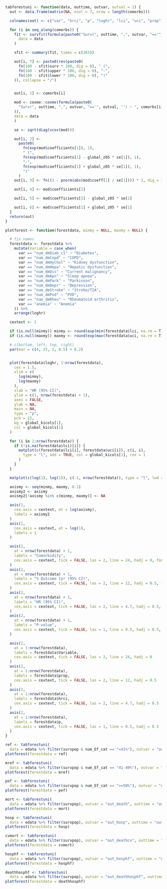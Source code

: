 ```r
tabforestuni <- function(data, outtime, outvar, outval = 1) {
  out <- data.frame(matrix(NA, ncol = 7, nrow = length(comorbs)))

  colnames(out) <- c("var", "hrci", "p", "loghr", "lci", "uci", "prop")

  for (i in seq_along(comorbs)) {
    fit <- survfit(formula(paste0("Surv(", outtime, ",", outvar, "=='", outval, "') ~ ", comorbs[i])),
      data = data
    )

    sfit <- summary(fit, times = c(365))

    out[i, 7] <- paste0(rev(paste0(
      fn(100 - sfit$surv * 100, dig = 0), " (",
      fn(100 - sfit$upper * 100, dig = 0), "-",
      fn(100 - sfit$lower * 100, dig = 0), ")"
    )), collapse = "/")


    out[i, 1] <- comorbs[i]

    mod <- coxme::coxme(formula(paste0(
      "Surv(", outtime, ",", outvar, "=='", outval, "') ~ ", comorbs[i], " + (1 | num_nation)"
    )),
    data = data
    )

    se <- sqrt(diag(vcov(mod)))

    out[i, 2] <-
      paste0(
        fn(exp(mod$coefficients[1]), 1),
        " (",
        fn(exp(mod$coefficients[1] - global_z05 * se[1]), 1),
        "-",
        fn(exp(mod$coefficients[1] + global_z05 * se[1]), 1),
        ")"
      )
    out[i, 3] <- fn((1 - pnorm(abs(mod$coeff[1] / se[1]))) * 2, dig = 3, p = TRUE)

    out[i, 4] <- mod$coefficients[1]

    out[i, 5] <- mod$coefficients[1] - global_z05 * se[1]

    out[i, 6] <- mod$coefficients[1] + global_z05 * se[1]
  }
  return(out)
}
```

```r
plotforest <- function(forestdata, minmy = NULL, maxmy = NULL) {

  # fix names
  forestdata <- forestdata %>%
    mutate(Variable = case_when(
      var == "num_dmDiab_c1" ~ "Diabetes",
      var == "num_dmCopd" ~ "COPD",
      var == "num_dmHyChol" ~ "Kidney dysfunction",
      var == "num_dmHepa" ~ "Hepatic dysfunction",
      var == "num_dmDis" ~ "Current malignancy",
      var == "num_dmApn" ~ "Sleep apnea",
      var == "num_dmPark" ~ "Parkinson",
      var == "num_dmDepr" ~ "Depression",
      var == "num_dmStroke" ~ "Stroke/TIA",
      var == "num_dmPvd" ~ "PVD",
      var == "num_dmRheu" ~ "Rheumatoid arthritis",
      var == "anemia" ~ "Anemia"
    )) %>%
    arrange(loghr)

  cextext <- 1

  if (is.null(minmy)) minmy <- round(exp(min(forestdata$lci, na.rm = T)), 1)
  if (is.null(maxmy)) maxmy <- round(exp(max(forestdata$uci, na.rm = T)), 1)

  # c(bottom, left, top, right)
  par(mar = c(4, 25, 1, 0.5) + 0.2)


  plot(forestdata$loghr, 1:nrow(forestdata),
    cex = 1.5,
    xlim = c(
      log(minmy),
      log(maxmy)
    ),
    xlab = "HR (95% CI)",
    ylim = c(1, nrow(forestdata) + 1),
    axes = FALSE,
    ylab = NA,
    main = NA,
    type = "p",
    pch = 22,
    bg = global_kicols[1],
    col = global_kicols[1]
  )

  for (i in 1:nrow(forestdata)) {
    if (!is.na(forestdata$lci)[i]) {
      matplot(c(forestdata$lci[i], forestdata$uci[i]), c(i, i),
        type = "l", add = TRUE, col = global_kicols[1], cex = 1
      )
    }
  }

  matplot(c(log(1), log(1)), c(-1, nrow(forestdata)), type = "l", lwd = 1, lty = 3, add = TRUE, col = 1)

  axismy <- seq(minmy, maxmy, 0.1)
  axismy2 <- axismy
  axismy2[!axismy %in% c(minmy, maxmy)] <- NA

  axis(1,
    cex.axis = cextext, at = log(axismy),
    labels = axismy2
  )
  axis(1,
    cex.axis = cextext, at = log(1),
    labels = 1
  )

  axis(2,
    at = nrow(forestdata) + 1,
    labels = "Comorbidity",
    cex.axis = cextext, tick = FALSE, las = 2, line = 24, hadj = 0, font = 2
  )
  axis(2,
    at = nrow(forestdata) + 1,
    labels = "% Outcome 1yr (95% CI)",
    cex.axis = cextext, tick = FALSE, las = 2, line = 12, hadj = 0.5, font = 2
  )
  axis(2,
    at = nrow(forestdata) + 1,
    labels = "HR (95% CI)",
    cex.axis = cextext, tick = FALSE, las = 2, line = 4.7, hadj = 0.5, font = 2
  )
  axis(2,
    at = nrow(forestdata) + 1,
    labels = "P-value",
    cex.axis = cextext, tick = FALSE, las = 1, line = 0.5, hadj = 0.5, font = 2
  )

  axis(2,
    at = 1:nrow(forestdata),
    labels = forestdata$Variable,
    cex.axis = cextext, tick = FALSE, las = 2, line = 24, hadj = 0
  )
  axis(2,
    at = 1:nrow(forestdata),
    labels = forestdata$prop,
    cex.axis = cextext, tick = FALSE, las = 2, line = 12, hadj = 0.5
  )
  axis(2,
    at = 1:nrow(forestdata),
    labels = forestdata$hrci,
    cex.axis = cextext, tick = FALSE, las = 2, line = 4.7, hadj = 0.5
  )
  axis(2,
    at = 1:nrow(forestdata),
    labels = forestdata$p,
    cex.axis = cextext, tick = FALSE, las = 1, line = 0.5, hadj = 0.5
  )
}
```

```r
ref <- tabforestuni(
  data = edata %>% filter(survpop & num_Ef_cat == "<41%"), outvar = "out_death", outtime = "outtime_death")
plotforest(forestdata = ref)
```

```r
mref <- tabforestuni(
  data = edata %>% filter(survpop & num_Ef_cat == "41-49%"), outvar = "out_death", outtime = "outtime_death")
plotforest(forestdata = mref)
```

```r
pef <- tabforestuni(
  data = edata %>% filter(survpop & num_Ef_cat == ">=50%"), outvar = "out_death", outtime = "outtime_death")
plotforest(forestdata = pef)
```

```r
mort <- tabforestuni(
  data = edata %>% filter(survpop), outvar = "out_death", outtime = "outtime_death")
plotforest(forestdata = mort)
```

```r
hosp <- tabforestuni(
  data = edata %>% filter(survpop), outvar = "out_hosp", outtime = "outtime_hosp")
plotforest(forestdata = hosp)
```

```r
cvmort <- tabforestuni(
  data = edata %>% filter(survpop), outvar = "out_deathcv", outtime = "outtime_death")
plotforest(forestdata = cvmort)
```

```r
hosphf <- tabforestuni(
  data = edata %>% filter(survpop), outvar = "out_hosphf", outtime = "outtime_hosphf")
plotforest(forestdata = hosphf)
```

```r
deathhosphf <- tabforestuni(
  data = edata %>% filter(survpop), outvar = "out_deathhosphf", outtime = "outtime_hosphf")
plotforest(forestdata = deathhosphf)
```
